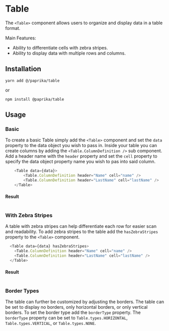 
# Table

The `<Table>` component allows users to organize and display data in a table format.

Main Features:

- Ability to differentiate cells with zebra stripes.
- Ability to display data with multiple rows and columns.

## Installation

```
yarn add @/paprika/table
```
or
```
npm install @paprika/table
```

## Usage

### Basic

To create a basic Table simply add the `<Table>` component and set the `data` property to the data object you wish to pass in. Inside your table you can create columns by adding the `<Table.ColumnDefinition />` sub component. Add a header name with the `header` property and set the `cell` property to specify the data object property name you wish to pas into said column.

```js
    <Table data={data}>
        <Table.ColumnDefinition header="Name" cell="name" />
        <Table.ColumnDefinition header="LastName" cell="lastName" />
    </Table>
```

#### Result

<Table data={[
  { name: "Charles ", lastName: "Babbage" },
  { name: "Claude ", lastName: "Shannon" },
  { name: "Alan ", lastName: "Turing" },
  { name: "John  von", lastName: " Neumann" },
  { name: "William", lastName: "Shockley" },
  { name: "Douglas", lastName: "Engelbart" },
  { name: "Robert", lastName: "Noyce" },
  { name: "Steve", lastName: "Wozniak" },
  { name: "Grace Murray", lastName: "Hopper" },
  { name: "Vint", lastName: "Cerf" },
]}>
      <Table.ColumnDefinition header="Name" cell="name" />
      <Table.ColumnDefinition header="LastName" cell="lastName" />
    </Table>

### With Zebra Stripes

A table with zebra stripes can help differentiate each row for easier scan and readability. To add zebra stripes to the table add the `hasZebraStripes` property to the `<Table>` component.

```js
  <Table data={data} hasZebraStripes>
    <Table.ColumnDefinition header="Name" cell="name" />
    <Table.ColumnDefinition header="LastName" cell="lastName" />
  </Table>
```

#### Result

  <Table data={[
    { name: "Charles ", lastName: "Babbage" },
    { name: "Claude ", lastName: "Shannon" },
    { name: "Alan ", lastName: "Turing" },
    { name: "John  von", lastName: " Neumann" },
    { name: "William", lastName: "Shockley" },
    { name: "Douglas", lastName: "Engelbart" },
    { name: "Robert", lastName: "Noyce" },
    { name: "Steve", lastName: "Wozniak" },
    { name: "Grace Murray", lastName: "Hopper" },
    { name: "Vint", lastName: "Cerf" },
  ]} hasZebraStripes>
      <Table.ColumnDefinition header="Name" cell="name" />
      <Table.ColumnDefinition header="LastName" cell="lastName" />
  </Table>

### Border Types

The table can further be customized by adjusting the borders. The table can be set to display no borders, only horizontal borders, or only vertical borders. To set the border type add the `borderType` property. The `borderType` property can be set to `Table.types.HORIZONTAL`, `Table.types.VERTICAL`, or `Table.types.NONE`.

